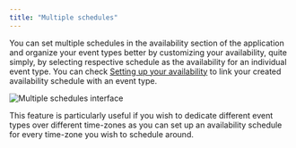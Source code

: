 ```yaml
---
title: "Multiple schedules"
---
```


You can set multiple schedules in the availability section of the application and organize your event types better by customizing your availability, quite simply, by selecting respective schedule as the availability for an individual event type. You can check [Setting up your availability](https://cal.com/docs/platform/atoms/availability-settings#availability-settings) to link your created availability schedule with an event type.

<Frame>
<img src="/images/i1600x899-oXaqBFnOdR-p_kvdzt6.png" alt="Multiple schedules interface" />
</Frame>

This feature is particularly useful if you wish to dedicate different event types over different time-zones as you can set up an availability schedule for every time-zone you wish to schedule around.